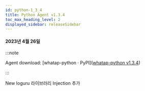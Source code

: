 ```yaml
---
id: python-1_3_4
title: Python Agent v1.3.4
toc_max_heading_level: 2
displayed_sidebar: releaseSidebar
---
```



#### 2023년 4월 26일

:::note

Agent download: [whatap-python · PyPI]([whatap-python v1.3.4](https://pypi.org/project/whatap-python/1.3.4/))

:::

<p><Status>New</Status> loguru 라이브러리 Injection 추가</p>

